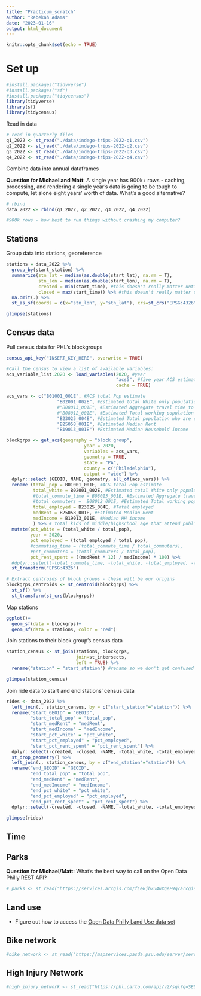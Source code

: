 ```yaml
---
title: "Practicum_scratch"
author: "Rebekah Adams"
date: "2023-01-16"
output: html_document
---
```


```r
knitr::opts_chunk$set(echo = TRUE)
```

# Set up
```r
#install.packages("tidyverse")
#install.packages("sf")
#install.packages("tidycensus")
library(tidyverse)
library(sf)
library(tidycensus)
```

Read in data
```r
# read in quarterly files
q1_2022 <- st_read("./data/indego-trips-2022-q1.csv")
q2_2022 <- st_read("./data/indego-trips-2022-q2.csv")
q3_2022 <- st_read("./data/indego-trips-2022-q3.csv")
q4_2022 <- st_read("./data/indego-trips-2022-q4.csv")
```

Combine data into annual dataframes

**Question for Michael and Matt**: A single year has 900k+ rows - caching, processing, and rendering a single year's data is going to be tough to compute, let alone eight years' worth of data. What's a good alternative?
```r
# rbind
data_2022 <- rbind(q1_2022, q2_2022, q3_2022, q4_2022)

#900k rows - how best to run things without crashing my computer?
```

## Stations
Group data into stations, georeference
```r
stations = data_2022 %>%
  group_by(start_station) %>%
  summarize(stn_lat = median(as.double(start_lat), na.rm = T),
            stn_lon = median(as.double(start_lon), na.rm = T),
            created = min(start_time), #this doesn't really matter until we have all years' data
            closed = max(start_time)) %>% #this doesn't really matter until we have all years' data
  na.omit(.) %>%
  st_as_sf(coords = c(x="stn_lon", y="stn_lat"), crs=st_crs("EPSG:4326"))

glimpse(stations)

```

## Census data
Pull census data for PHL's blockgroups
```r
census_api_key("INSERT_KEY_HERE", overwrite = TRUE)

#Call the census to view a list of available variables:
acs_variable_list.2020 <- load_variables(2020, #year
                                         "acs5", #five year ACS estimates
                                         cache = TRUE)

acs_vars <- c("B01001_001E", #ACS total Pop estimate
                   "B02001_002E", #Estimated total White only population
                   #"B08013_001E", #Estimated Aggregate travel time to work (in minutes)
                   #"B08012_001E", #Estimated Total working population who commute
                   "B23025_004E", #Estimated Total population who are employed
                   "B25058_001E", #Estimated Median Rent
                   "B19013_001E") #Estimated Median Household Income

blockgrps <- get_acs(geography = "block group",
                             year = 2020, 
                             variables = acs_vars, 
                             geometry = TRUE, 
                             state = "PA", 
                             county = c("Philadelphia"),
                             output = "wide") %>%
  dplyr::select (GEOID, NAME, geometry, all_of(acs_vars)) %>%
  rename (total_pop = B01001_001E, #ACS total Pop estimate
          total_white = B02001_002E, #Estimated total White only population
          #total_commute_time = B08013_001E, #Estimated Aggregate travel time to work (in minutes)
          #total_commuters =  B08012_001E, #Estimated Total working population who commute
          total_employed = B23025_004E, #Total employed
          medRent = B25058_001E, #Estimated Median Rent
          medIncome = B19013_001E, #Median HH income
          ) %>% # total kids of middle/highschool age that attend public school
  mutate(pct_white = (total_white / total_pop),
         year = 2020,
         pct_employed = (total_employed / total_pop),
         #commuting_time = (total_commute_time / total_commuters),
         #pct_commuters = (total_commuters / total_pop),
         pct_rent_spent = ((medRent * 12) / medIncome) * 100) %>%
  #dplyr::select(-total_commute_time, -total_white, -total_employed, -total_commuters) %>%
  st_transform("EPSG:4326")

# Extract centroids of block groups - these will be our origins
blockgrps_centroids <- st_centroid(blockgrps) %>%
  st_sf() %>%
  st_transform(st_crs(blockgrps))
```

Map stations
```r

ggplot()+
  geom_sf(data = blockgrps)+
  geom_sf(data = stations, color = "red")
```

Join stations to their block group's census data
```r

station_census <- st_join(stations, blockgrps,
                          join=st_intersects,
                          left = TRUE) %>%
  rename("station" = "start_station") #rename so we don't get confused later

glimpse(station_census)
```

Join ride data to start and end stations' census data
```r
rides <- data_2022 %>%
  left_join(., station_census, by = c("start_station"="station")) %>%
  rename("start_GEOID" = "GEOID",
         "start_total_pop" = "total_pop",
         "start_medRent" = "medRent",
         "start_medIncome" = "medIncome",
         "start_pct_white" = "pct_white",
         "start_pct_employed" = "pct_employed",
         "start_pct_rent_spent" = "pct_rent_spent") %>%
  dplyr::select(-created, -closed, -NAME, -total_white, -total_employed, -year) %>%
  st_drop_geometry() %>%
  left_join(., station_census, by = c("end_station"="station")) %>%
  rename("end_GEOID" = "GEOID",
         "end_total_pop" = "total_pop",
         "end_medRent" = "medRent",
         "end_medIncome" = "medIncome",
         "end_pct_white" = "pct_white",
         "end_pct_employed" = "pct_employed",
         "end_pct_rent_spent" = "pct_rent_spent") %>%
  dplyr::select(-created, -closed, -NAME, -total_white, -total_employed, -year)

glimpse(rides)
```

## Time

## Parks
**Question for Michael/Matt**: What's the best way to call on the Open Data Philly REST API?
```r
# parks <- st_read("https://services.arcgis.com/fLeGjb7u4uXqeF9q/arcgis/rest/services/PPR_Districts_2018/FeatureServer/0/query?outFields=*&where=1%3D1")
```

## Land use
* Figure out how to access the [Open Data Philly Land Use data set](https://www.opendataphilly.org/dataset/land-use)

## Bike network
```r
#bike_network <- st_read("https://mapservices.pasda.psu.edu/server/services/pasda/PhiladelphiaBikeNetwork_SupportingDatasets/MapServer/WMSServer?request=GetCapabilities&service=WMS")
```

## High Injury Network
```r
#high_injury_network <- st_read("https://phl.carto.com/api/v2/sql?q=SELECT * FROM high_injury_network_2020")
```